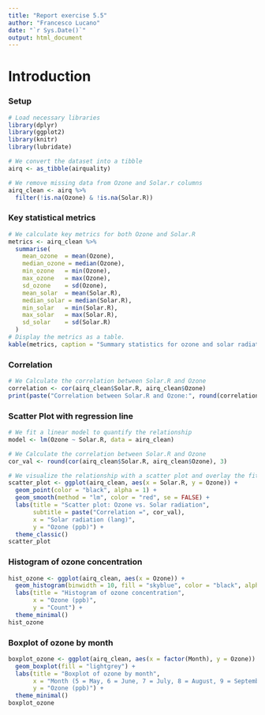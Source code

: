```yaml
---
title: "Report exercise 5.5"
author: "Francesco Lucano"
date: "`r Sys.Date()`"
output: html_document
---
```


# Introduction


### Setup
```r
# Load necessary libraries 
library(dplyr)     
library(ggplot2)   
library(knitr)
library(lubridate)

# We convert the dataset into a tibble
airq <- as_tibble(airquality)

# We remove missing data from Ozone and Solar.r columns
airq_clean <- airq %>%
  filter(!is.na(Ozone) & !is.na(Solar.R))
```


### Key statistical metrics
```r
# We calculate key metrics for both Ozone and Solar.R
metrics <- airq_clean %>%
  summarise(
    mean_ozone  = mean(Ozone),
    median_ozone = median(Ozone),
    min_ozone   = min(Ozone),
    max_ozone   = max(Ozone),
    sd_ozone    = sd(Ozone),
    mean_solar  = mean(Solar.R),
    median_solar = median(Solar.R),
    min_solar   = min(Solar.R),
    max_solar   = max(Solar.R),
    sd_solar    = sd(Solar.R)
  )
# Display the metrics as a table.
kable(metrics, caption = "Summary statistics for ozone and solar radiation")
```


### Correlation
```r
# We Calculate the correlation between Solar.R and Ozone
correlation <- cor(airq_clean$Solar.R, airq_clean$Ozone)
print(paste("Correlation between Solar.R and Ozone:", round(correlation, 3)))
```


### Scatter Plot with regression line
```r
# We fit a linear model to quantify the relationship
model <- lm(Ozone ~ Solar.R, data = airq_clean)

# We Calculate the correlation between Solar.R and Ozone
cor_val <- round(cor(airq_clean$Solar.R, airq_clean$Ozone), 3)

# We visualize the relationship with a scatter plot and overlay the fitted regression line.
scatter_plot <- ggplot(airq_clean, aes(x = Solar.R, y = Ozone)) +
  geom_point(color = "black", alpha = 1) +                       
  geom_smooth(method = "lm", color = "red", se = FALSE) +        
  labs(title = "Scatter plot: Ozone vs. Solar radiation",
       subtitle = paste("Correlation =", cor_val),
       x = "Solar radiation (lang)",
       y = "Ozone (ppb)") +
  theme_classic()
scatter_plot
```


### Histogram of ozone concentration 
```r
hist_ozone <- ggplot(airq_clean, aes(x = Ozone)) +
  geom_histogram(binwidth = 10, fill = "skyblue", color = "black", alpha = 0.7) +
  labs(title = "Histogram of ozone concentration",
       x = "Ozone (ppb)",
       y = "Count") +
  theme_minimal()
hist_ozone
```


### Boxplot of ozone by month
```r
boxplot_ozone <- ggplot(airq_clean, aes(x = factor(Month), y = Ozone)) +
  geom_boxplot(fill = "lightgrey") +
  labs(title = "Boxplot of ozone by month",
       x = "Month (5 = May, 6 = June, 7 = July, 8 = August, 9 = September)",
       y = "Ozone (ppb)") +
  theme_minimal()
boxplot_ozone
```